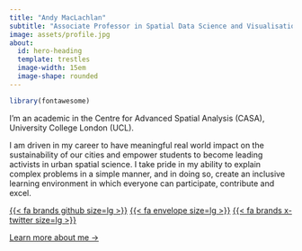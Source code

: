```yaml
---
title: "Andy MacLachlan"
subtitle: "Associate Professor in Spatial Data Science and Visualisation"
image: assets/profile.jpg
about:
  id: hero-heading
  template: trestles
  image-width: 15em
  image-shape: rounded
---
```


```r
library(fontawesome)
```

::: {#hero-heading}
I'm an academic in the Centre for Advanced Spatial Analysis (CASA), University College London (UCL).

I am driven in my career to have meaningful real world impact on the sustainability of our cities and empower students to become leading activists in urban spatial science. I take pride in my ability to explain complex problems in a simple manner, and in doing so, create an inclusive learning environment in which everyone can participate, contribute and excel.

[{{< fa brands github size=lg >}}](https://github.com/andrewmaclachlan) [{{< fa envelope size=lg >}}](mailto:a.maclachlan@ucl.ac.uk) [<i class="ai ai-google-scholar-square ai-lg"></i>](https://scholar.google.com/citations?user=wLrJwyQAAAAJ&hl=en) [<i class="ai ai-orcid ai-lg"></i>](https://orcid.org/0000-0003-0356-1623) [{{< fa brands x-twitter size=lg >}}](https://twitter.com/andymaclachlan)

[Learn more about me →](about.qmd){.about-links .subtitle}
:::
